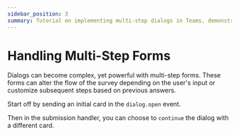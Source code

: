 ```yaml
---
sidebar_position: 3
summary: Tutorial on implementing multi-step dialogs in Teams, demonstrating how to create dynamic form flows that adapt based on user input, with examples of handling state between steps and conditional navigation.
---
```



# Handling Multi-Step Forms

Dialogs can become complex, yet powerful with multi-step forms. These forms can alter the flow of the survey depending on the user's input or customize subsequent steps based on previous answers.

Start off by sending an initial card in the `dialog.open` event.

<FileCodeBlock
    lang="typescript"
    src="/generated-snippets/ts/index.snippet.dialog-multi-step-step-1.ts"
/>

Then in the submission handler, you can choose to `continue` the dialog with a different card.

<FileCodeBlock
    lang="typescript"
    src="/generated-snippets/ts/index.snippet.dialog-submission-multistep.ts"
/>
